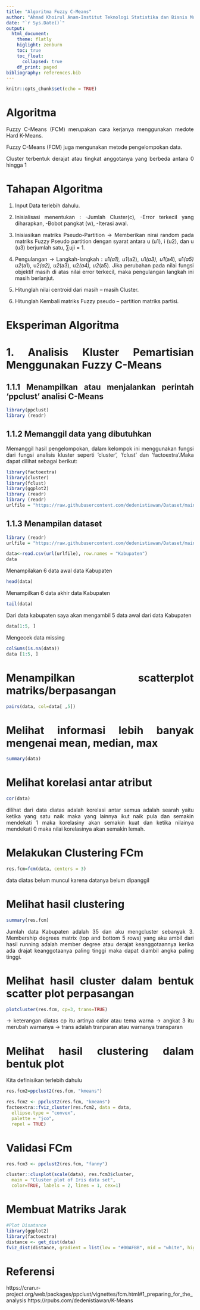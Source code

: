 ```yaml
---
title: "Algoritma Fuzzy C-Means"
author: "Ahmad Khoirul Anam-Institut Teknologi Statistika dan Bisnis Muhammadiyah"
date: "`r Sys.Date()`"
output: 
  html_document:
    theme: flatly
    higlight: zenburn
    toc: true
    toc_float:
      collapsed: true
    df_print: paged
bibliography: references.bib
---
```


```{=html}
<style>
body{
text-align: justify}
</style>
```
```r
knitr::opts_chunk$set(echo = TRUE)
```

# Algoritma 
Fuzzy C-Means (FCM) merupakan cara kerjanya
menggunakan medote Hard K-Means.

Fuzzy C-Means (FCM) juga mengunakan metode
pengelompokan data.

Cluster terbentuk derajat atau tingkat anggotanya yang
berbeda antara 0 hingga 1

# Tahapan Algoritma

1. Input Data terlebih dahulu.

2. Inisialisasi menentukan :
 -Jumlah Cluster(c),
 -Error terkecil yang diharapkan,
 -Bobot pangkat (w),
 -Iterasi awal.

3. Inisiasikan matriks Pseudo-Partition
-> Memberikan nirai random pada matriks Fuzzy Pseudo partition dengan syarat antara u (u1), i (u2), dan u (u3) berjumlah satu, ∑uji = 1.

4. Pengulangan
-> Langkah-langkah :
u1*(a1),  u1*(a2),  u1*(a3),  u1*(a4),  u1*(a5)
 u2*(a1),  u2*(a2),  u2*(a3),  u2*(a4),  u2*(a5).
Jika perubahan pada nilai fungsi objektif masih di atas nilai error terkecil, maka pengulangan langkah ini masih berlanjut.

5. Hitunglah nilai centroid dari masih – masih Cluster.

6. Hitunglah Kembali matriks Fuzzy pseudo – partition matriks partisi.


#  Eksperiman Algoritma

# 1. Analisis Kluster Pemartisian Menggunakan Fuzzy C-Means

## 1.1.1 Menampilkan atau menjalankan perintah 'ppclust' analisi C-Means

```r
library(ppclust)
library (readr)
```

## 1.1.2 Memanggil data yang dibutuhkan 

Memanggil hasil pengelompokan, dalam kelompok ini menggunakan fungsi dari fungsi analisis kluster seperti 'cluster', 'fclust' dan 'factoextra'.Maka dapat dilihat sebagai berikut:

```r
library(factoextra)
library(cluster)
library(fclust)
library(ggplot2)
library (readr)
library (readr)
urlfile = "https://raw.githubusercontent.com/dedenistiawan/Dataset/main/BDT.csv"
```


## 1.1.3 Menampilan dataset


```r
library (readr)
urlfile = "https://raw.githubusercontent.com/dedenistiawan/Dataset/main/BDT.csv"

data<-read.csv(url(urlfile), row.names = "Kabupaten")
data
```



Menampilakan 6 data awal data Kabupaten
```r
head(data)
```



Menampilkan 6 data akhir data Kabupaten

```r
tail(data)
```



Dari data kabupaten saya akan mengambil 5 data awal dari data Kabupaten
```r
data[1:5, ]
```



Mengecek data missing
```r
colSums(is.na(data))
data [1:5, ]
```



# Menampilkan scatterplot matriks/berpasangan

```r
pairs(data, col=data[ ,5])
```



# Melihat informasi lebih banyak mengenai mean, median, max
```r
summary(data)
```


# Melihat korelasi antar atribut
```r
cor(data)
```
dilihat dari data diatas adalah korelasi antar semua adalah searah yaitu ketika yang satu naik maka yang lainnya ikut naik pula dan semakin mendekati 1 maka korelasiny akan semakin kuat dan ketika nilainya mendekati 0 maka nilai korelasinya akan semakin lemah.


# Melakukan Clustering FCm 

```r
res.fcm=fcm(data, centers = 3)
```

data diatas belum muncul karena datanya belum dipanggil



# Melihat hasil clustering

```r
summary(res.fcm)
```

Jumlah data Kabupaten adalah 35 dan aku mengcluster sebanyak 3.
Membership degrees matrix (top and bottom 5 rows) yang aku ambil dari hasil running adalah member degree atau derajat keanggotaannya kerika ada drajat keanggotaanya paling tinggi maka dapat diambil angka paling tinggi.




# Melihat hasil cluster dalam bentuk scatter plot perpasangan

```r
plotcluster(res.fcm, cp=3, trans=TRUE)
```

-> keterangan diatas cp itu artinya calor atau tema warna
-> angkat 3 itu merubah warnanya
-> trans adalah tranparan atau warnanya transparan




# Melihat hasil clustering dalam bentuk plot


Kita definisikan terlebih dahulu
```r
res.fcm2=ppclust2(res.fcm, "kmeans")
```

```r
res.fcm2 <- ppclust2(res.fcm, "kmeans")
factoextra::fviz_cluster(res.fcm2, data = data, 
  ellipse.type = "convex",
  palette = "jco",
  repel = TRUE)
```



# Validasi FCm

```r
res.fcm3 <- ppclust2(res.fcm, "fanny")

cluster::clusplot(scale(data), res.fcm3$cluster,  
  main = "Cluster plot of Iris data set",
  color=TRUE, labels = 2, lines = 1, cex=1)
```



# Membuat Matriks Jarak

```r
#Plot Disatance
library(ggplot2)
library(factoextra)
distance <- get_dist(data)
fviz_dist(distance, gradient = list(low = "#00AFBB", mid = "white", high = "#FC4E07"))
```










# Referensi
https://cran.r-project.org/web/packages/ppclust/vignettes/fcm.html#1_preparing_for_the_analysis
https://rpubs.com/dedenistiawan/K-Means